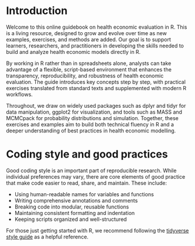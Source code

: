 # Introduction  {.unnumbered}


Welcome to this online guidebook on health economic evaluation in R. This is a living resource, designed to grow and evolve over time as new examples, exercises, and methods are added. Our goal is to support learners, researchers, and practitioners in developing the skills needed to build and analyze health economic models directly in R.  

By working in R rather than in spreadsheets alone, analysts can take advantage of a flexible, script-based environment that enhances the transparency, reproducibility, and robustness of health economic evaluation. The guide introduces key concepts step by step, with practical exercises translated from standard texts and supplemented with modern R workflows.  

Throughout, we draw on widely used packages such as dplyr and tidyr for data manipulation, ggplot2 for visualization, and tools such as MASS and MCMCpack for probability distributions and simulation. Together, these exercises and examples aim to build both technical fluency in R and a deeper understanding of best practices in health economic modelling.  

# Coding style and good practices

Good coding style is an important part of reproducible research. While individual preferences may vary, there are core elements of good practice that make code easier to read, share, and maintain. These include:  

- Using human-readable names for variables and functions  
- Writing comprehensive annotations and comments  
- Breaking code into modular, reusable functions  
- Maintaining consistent formatting and indentation  
- Keeping scripts organized and well-structured  

For those just getting started with R, we recommend following the [tidyverse style guide](https://style.tidyverse.org/) as a helpful reference. 
